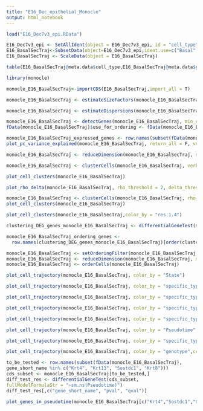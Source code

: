 ```yaml
---
title: "E16_Dec_epithelial_Monocle"
output: html_notebook
---
```


```r
load("E16_Dec7v3_epi.RData")
```

```r
E16_Dec7v3_epi <- SetAllIdent(object = E16_Dec7v3_epi, id = "cell_type")
E16_BasalSecTraj<-SubsetData(object=E16_Dec7v3_epi,ident.use=c("Basal","Basal/Secretory","Secretory"))
E16_BasalSecTraj <- ScaleData(object = E16_BasalSecTraj)

table(E16_BasalSecTraj@meta.data$cell_type,E16_BasalSecTraj@meta.data$genotype)

```


```r
library(monocle)
```

```r
monocle_E16_BasalSecTraj<-importCDS(E16_BasalSecTraj,import_all = T)

monocle_E16_BasalSecTraj <- estimateSizeFactors(monocle_E16_BasalSecTraj)
```
```r
monocle_E16_BasalSecTraj <- estimateDispersions(monocle_E16_BasalSecTraj)
```

```r
monocle_E16_BasalSecTraj <- detectGenes(monocle_E16_BasalSecTraj, min_expr = 0.1)
fData(monocle_E16_BasalSecTraj)$use_for_ordering <- fData(monocle_E16_BasalSecTraj)$num_cells_expressed > 0.05 * ncol(monocle_E16_BasalSecTraj)
```
```r
monocle_E16_BasalSecTraj_expressed_genes <- row.names(subset(fData(monocle_E16_BasalSecTraj), num_cells_expressed >= 10))
plot_pc_variance_explained(monocle_E16_BasalSecTraj, return_all = F, verbose = T, max_components = 20) 

```
```r
monocle_E16_BasalSecTraj <- reduceDimension(monocle_E16_BasalSecTraj, max_components = 2, norm_method = 'log', num_dim = 17, reduction_method = 'tSNE', verbose = T)

```
```r
monocle_E16_BasalSecTraj <- clusterCells(monocle_E16_BasalSecTraj, verbose = F)

```

```r
plot_cell_clusters(monocle_E16_BasalSecTraj)

```
```r
plot_rho_delta(monocle_E16_BasalSecTraj, rho_threshold = 2, delta_threshold = 4 )
```
```r
monocle_E16_BasalSecTraj <- clusterCells(monocle_E16_BasalSecTraj, rho_threshold = 80, delta_threshold = 12, skip_rho_sigma = T, verbose = F)
plot_cell_clusters(monocle_E16_BasalSecTraj)
```

```r
plot_cell_clusters(monocle_E16_BasalSecTraj,color_by = "res.1.4")
```



```r
clustering_DEG_genes_monocle_E16_BasalSecTraj <- differentialGeneTest(monocle_E16_BasalSecTraj[monocle_E16_BasalSecTraj_expressed_genes,], fullModelFormulaStr = '~specific_type')

```




```r
monocle_E16_BasalSecTraj_ordering_genes <- 
  row.names(clustering_DEG_genes_monocle_E16_BasalSecTraj)[order(clustering_DEG_genes_monocle_E16_BasalSecTraj$qval)][1:1000]

monocle_E16_BasalSecTraj <- setOrderingFilter(monocle_E16_BasalSecTraj, ordering_genes = monocle_E16_BasalSecTraj_ordering_genes)
monocle_E16_BasalSecTraj <- reduceDimension(monocle_E16_BasalSecTraj, method = 'DDRTree')
monocle_E16_BasalSecTraj <- orderCells(monocle_E16_BasalSecTraj)
```

```r
plot_cell_trajectory(monocle_E16_BasalSecTraj, color_by = "State")

```

```r
plot_cell_trajectory(monocle_E16_BasalSecTraj, color_by = "specific_type",cell_size = 0.5,show_branch_points = F)+scale_color_manual(values=c("springgreen","darkgreen","red","darkorange","pink","blue1","lightblue"))

```
```r
plot_cell_trajectory(monocle_E16_BasalSecTraj, color_by = "specific_type",cell_size = 0.5,show_branch_points = F)+scale_color_manual(values=c("springgreen","darkgreen","red","darkorange","pink","blue1","lightblue"))+facet_wrap(~genotype,nrow=1)

```


```r
plot_cell_trajectory(monocle_E16_BasalSecTraj, color_by = "specific_type",markers = "Krt4",use_color_gradient = T,cell_size = 0.1,show_branch_points = F)

```
```r
plot_cell_trajectory(monocle_E16_BasalSecTraj, color_by = "specific_type",markers = "Sostdc1",use_color_gradient = T,cell_size = 0.1,show_branch_points = F)

```

```r
plot_cell_trajectory(monocle_E16_BasalSecTraj, color_by = "Pseudotime",cell_size = 0.3,show_backbone = F,show_branch_points = F)

```


```r
plot_cell_trajectory(monocle_E16_BasalSecTraj, color_by = "specific_type",markers = "Krt4",use_color_gradient = T,cell_size = 0.3,show_branch_points = F)+facet_wrap(~genotype,nrow=1)

```

```r
plot_cell_trajectory(monocle_E16_BasalSecTraj, color_by = "genotype",cell_size = 0.1,show_branch_points = F)+scale_color_manual(values=c("darkgreen","magenta"))+facet_wrap(~genotype,nrow=1)

```



```r
to_be_tested <- row.names(subset(fData(monocle_E16_BasalSecTraj),
gene_short_name %in% c("Krt4", "Krt13", "Sostdc1", "Krt8")))
cds_subset <- monocle_E16_BasalSecTraj[to_be_tested,]
diff_test_res <- differentialGeneTest(cds_subset,
fullModelFormulaStr = "~sm.ns(Pseudotime)")
diff_test_res[,c("gene_short_name", "pval", "qval")]

```
```r
plot_genes_in_pseudotime(monocle_E16_BasalSecTraj[c("Krt4","Sostdc1","Gp2"),], color_by = "specific_type",cell_size = 0.3,vertical_jitter=0.1,relative_expr=T)
```






















































